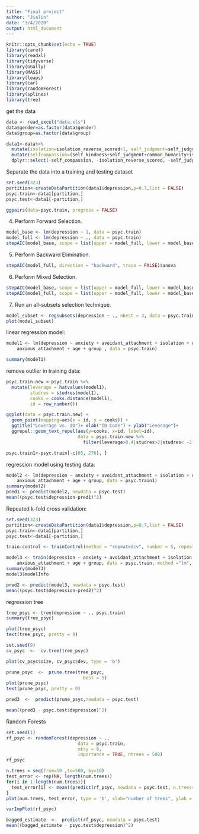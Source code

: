 ```yaml
---
title: "Final project"
author: "Jialin"
date: "3/4/2020"
output: html_document
---
```


```r
knitr::opts_chunk$set(echo = TRUE)
library(caret)
library(readxl)
library(tidyverse)
library(GGally)
library(MASS)
library(leaps)
library(car)
library(randomForest)
library(splines)
library(tree)
```

get the data

```r
data <- read_excel("data.xls")
data$gender=as.factor(data$gender)
data$group=as.factor(data$group)

data1<-data%>%
  mutate(isolation=isolation_reverse_scored+1, self_judgment=self_judgment_reverse_scored+1, over_identification=over_identification_reverse_scored+1)%>%
  mutate(selfcompassion=(self_kindness+self_judgment+common_humanity+isolation+mindfulness+over_identification)/6)%>%
  dplyr::select(-self_compassion, -isolation_reverse_scored, -self_judgment_reverse_scored, -over_identification_reverse_scored)
```

Separate the data into a training and testing dataset

```r
set.seed(323)
partition<-createDataPartition(data1$depression,p=0.7,list = FALSE)
psyc.train<-data1[partition,]
psyc.test<-data1[-partition,]
```

```r
ggpairs(data=psyc.train, progress = FALSE)
```

4. Perform Forward Selection.

```r
model_base <- lm(depression ~ 1, data = psyc.train)
model_full <- lm(depression ~ ., data = psyc.train)
stepAIC(model_base, scope = list(upper = model_full, lower = model_base), direction = "forward", trace = FALSE)$anova
```

5. Perform Backward Elimination.

```r
stepAIC(model_full, direction = "backward", trace = FALSE)$anova
```

6. Perform Mixed Selection.

```r
stepAIC(model_base, scope = list(upper = model_full, lower = model_base), direction = "both", trace = FALSE)$anova
stepAIC(model_full, scope = list(upper = model_full, lower = model_base), direction = "both", trace = FALSE)$anova
```

7. Run an all-subsets selection technique.

```r
model_subset <- regsubsets(depression ~ ., nbest = 3, data = psyc.train)
plot(model_subset)
```

linear regression model:

```r
model1 <- lm(depression ~ anxiety + avoidant_attachment + isolation + over_identification + 
    anxious_attachment + age + group , data = psyc.train)

summary(model1)
```

remove outlier in training data:

```r
psyc.train.new <-psyc.train %>% 
  mutate(leverage = hatvalues(model1),
         studres = studres(model1),
         cooks = cooks.distance(model1),
         id = row_number())

ggplot(data = psyc.train.new) + 
  geom_point(mapping=aes(x = id, y = cooks)) + 
  ggtitle("Leverage vs. ID")+ xlab("ID Code") + ylab("Leverage")+
  ggrepel::geom_text_repel(aes(y=cooks, x=id, label=id),
                           data = psyc.train.new %>% 
                             filter(leverage>0.4|studres>2|studres< -2|cooks> 0.3))

psyc.train1<-psyc.train[-c(65, 276), ]
```

regression model using testing data:

```r
model2 <- lm(depression ~ anxiety + avoidant_attachment + isolation + over_identification + 
    anxious_attachment + age + group, data = psyc.train1)
summary(model2)
pred1 <- predict(model2, newdata = psyc.test)
mean((psyc.test$depression-pred1)^2)
```

Repeated k-fold cross validation:

```r
set.seed(323)
partition<-createDataPartition(data1$depression,p=0.7,list = FALSE)
psyc.train<-data1[partition,]
psyc.test<-data1[-partition,]

train.control <- trainControl(method = "repeatedcv", number = 5, repeats = 3)

model3 <- train(depression ~ anxiety + avoidant_attachment + isolation + over_identification + 
    anxious_attachment + age + group, data = psyc.train, method ="lm", trControl = train.control)
summary(model3)
model3$modelInfo

pred2 <- predict(model3, newdata = psyc.test)
mean((psyc.test$depression-pred2)^2)
```

regression tree
```r
tree_psyc <- tree(depression ~ ., psyc.train)
summary(tree_psyc)
```

```r
plot(tree_psyc)
text(tree_psyc, pretty = 0)
```

```r
set.seed(9)
cv_psyc  <-  cv.tree(tree_psyc)

plot(cv_psyc$size, cv_psyc$dev, type = 'b')

prune_psyc  <-  prune.tree(tree_psyc,
                             best = 5)
plot(prune_psyc)
text(prune_psyc, pretty = 0)
```

```r
pred3  <-  predict(prune_psyc,newdata = psyc.test)

mean((pred3 - psyc.test$depression)^2)
```

Random Forests

```r
set.seed(1)
rf_psyc <- randomForest(depression ~ ., 
                           data = psyc.train,
                           mtry = 8,
                           importance = TRUE, ntrees = 500)
rf_psyc

n.trees = seq(from=10 ,to=500, by=10)
test_error <- rep(NA, length(num.trees))
for(i in 1:length(num.trees)){
  test_error[i] <- mean((predict(rf_psyc, newdata = psyc.test, n.trees=num.trees[i]) - psyc.test$depression)^2)
}
plot(num.trees, test_error, type = 'b', xlab="number of trees", ylab = "test error")

varImpPlot(rf_psyc)

bagged_estimate  <-  predict(rf_psyc, newdata = psyc.test)
mean((bagged_estimate - psyc.test$depression)^2)
```


